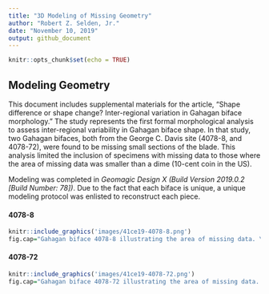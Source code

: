 ```yaml
---
title: "3D Modeling of Missing Geometry"
author: "Robert Z. Selden, Jr."
date: "November 10, 2019"
output: github_document
---
```


```r
knitr::opts_chunk$set(echo = TRUE)
```

## Modeling Geometry

This document includes supplemental materials for the article, "Shape difference or shape change? Inter-regional variation in Gahagan biface morphology." The study represents the first formal morphological analysis to assess inter-regional variability in Gahagan biface shape. In that study, two Gahagan bifaces, both from the George C. Davis site (4078-8, and 4078-72), were found to be missing small sections of the blade. This analysis limited the inclusion of specimens with missing data to those where the area of missing data was smaller than a dime (10-cent coin in the US).

Modeling was completed in _Geomagic Design X (Build Version 2019.0.2 [Build Number: 78])_. Due to the fact that each biface is unique, a unique modeling protocol was enlisted to reconstruct each piece.

#### 4078-8

```r
knitr::include_graphics('images/41ce19-4078-8.png')
fig.cap="Gahagan biface 4078-8 illustrating the area of missing data. \\label{fig4078-8}"
```

#### 4078-72

```r
knitr::include_graphics('images/41ce19-4078-72.png')
fig.cap="Gahagan biface 4078-72 illustrating the area of missing data. \\label{fig4078-72}"
```
